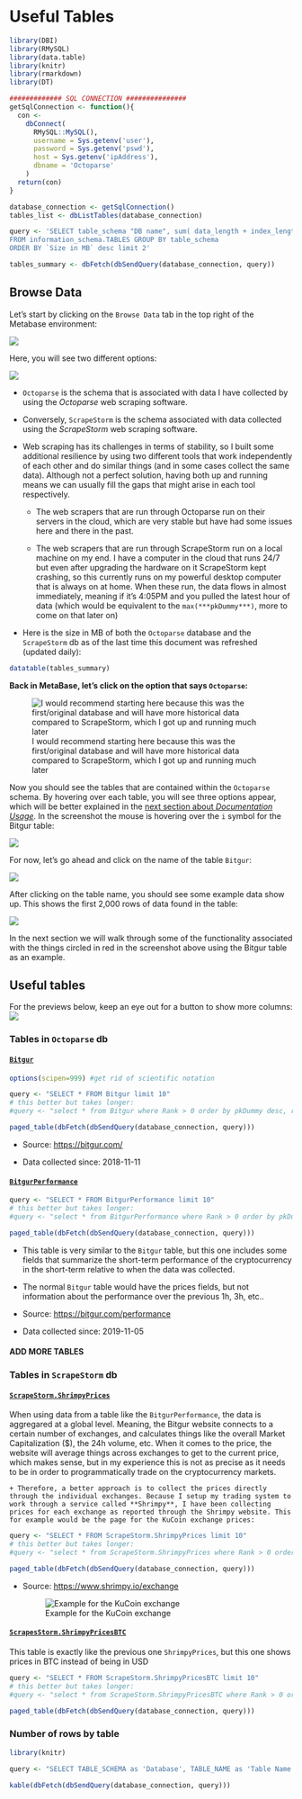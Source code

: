 # Useful Tables

```r
library(DBI)
library(RMySQL)
library(data.table)
library(knitr)
library(rmarkdown)
library(DT)

############# SQL CONNECTION ###############
getSqlConnection <- function(){
  con <-
    dbConnect(
      RMySQL::MySQL(),
      username = Sys.getenv('user'),
      password = Sys.getenv('pswd'),
      host = Sys.getenv('ipAddress'),
      dbname = 'Octoparse'
    )
  return(con)
}

database_connection <- getSqlConnection()
tables_list <- dbListTables(database_connection)

query <- 'SELECT table_schema "DB name", sum( data_length + index_length ) / 1024 / 1024 "Size in MB", curdate() as Today 
FROM information_schema.TABLES GROUP BY table_schema 
ORDER BY `Size in MB` desc limit 2'

tables_summary <- dbFetch(dbSendQuery(database_connection, query))
```

## Browse Data

Let's start by clicking on the `Browse Data` tab in the top right of the Metabase environment:

![](images/MetabaseBrowseData.png)


Here, you will see two different options:

![](images/DBSelection.png)

- `Octoparse` is the schema that is associated with data I have collected by using the *Octoparse* web scraping software.

- Conversely, `ScrapeStorm` is the schema associated with data collected using the *ScrapeStorm* web scraping software.

- Web scraping has its challenges in terms of stability, so I built some additional resilience by using two different tools that work independently of each other and do similar things (and in some cases collect the same data). Although not a perfect solution, having both up and running means we can usually fill the gaps that might arise in each tool respectively.

    + The web scrapers that are run through Octoparse run on their servers in the cloud, which are very stable but have had some issues here and there in the past.
    
    + The web scrapers that are run through ScrapeStorm run on a local machine on my end. I have a computer in the cloud that runs 24/7 but even after upgrading the hardware on it ScrapeStorm kept crashing, so this currently runs on my powerful desktop computer that is always on at home. When these run, the data flows in almost immediately, meaning if it's 4:05PM and you pulled the latest hour of data (which would be equivalent to the `max(***pkDummy***)`, more to come on that later on)

- Here is the size in MB of both the `Octoparse` database and the `ScrapeStorm` db as of the last time this document was refreshed (updated daily):
```r
datatable(tables_summary)
```


**Back in MetaBase, let's click on the option that says `Octoparse`:**

![I would recommend starting here because this was the first/original database and will have more historical data compared to ScrapeStorm, which I got up and running much later](images/OctoparseClick.png)

Now you should see the tables that are contained within the `Octoparse` schema. By hovering over each table, you will see three options appear, which will be better explained in the [next section about *Documentation Usage*](#documentation-usage). In the screenshot the mouse is hovering over the `i` symbol for the Bitgur table:

![](images/OctoparseTableOptionsHover.png)

For now, let's go ahead and click on the name of the table `Bitgur`:

![](images/BitgurTableSelect.png)

After clicking on the table name, you should see some example data show up. This shows the first 2,000 rows of data found in the table:

![](images/BitgurPreview.png)

In the next section we will walk through some of the functionality associated with the things circled in red in the screenshot above using the Bitgur table as an example.


## Useful tables
For the previews below, keep an eye out for a button to show more columns:
![](images/MoreColumns.png)

### Tables in `Octoparse` db

#### [**`Bitgur`**](https://predictcryptodb.com/question/6)
```r
options(scipen=999) #get rid of scientific notation 

query <- "SELECT * FROM Bitgur limit 10"
# this better but takes longer: 
#query <- "select * from Bitgur where Rank > 0 order by pkDummy desc, rank asc limit 10"

paged_table(dbFetch(dbSendQuery(database_connection, query)))
```
- Source: [https://bitgur.com/](https://bitgur.com/)

- Data collected since: 2018-11-11

#### [**`BitgurPerformance`**](https://predictcryptodb.com/question/7)
```r
query <- "SELECT * FROM BitgurPerformance limit 10"
# this better but takes longer: 
#query <- "select * from BitgurPerformance where Rank > 0 order by pkDummy desc, rank asc limit 10"

paged_table(dbFetch(dbSendQuery(database_connection, query)))
```
    
- This table is very similar to the `Bitgur` table, but this one includes some fields that summarize the short-term performance of the cryptocurrency in the short-term relative to when the data was collected. 
       
+ The normal `Bitgur` table would have the prices fields, but not information about the performance over the previous 1h, 3h, etc..
    
+ Source: [https://bitgur.com/performance](https://bitgur.com/performance)
        
+ Data collected since: 2019-11-05

#### ADD MORE TABLES

### Tables in `ScrapeStorm` db
    
#### [**`ScrapeStorm.ShrimpyPrices`**](https://predictcryptodb.com/question/8)

When using data from a table like the `BitgurPerformance`, the data is aggregared at a global level. Meaning, the Bitgur website connects to a certain number of exchanges, and calculates things like the overall Market Capitalization ($), the 24h volume, etc. When it comes to the price, the website will average things across exchanges to get to the current price, which makes sense, but in my experience this is not as precise as it needs to be in order to programmatically trade on the cryptocurrency markets.
    
    + Therefore, a better approach is to collect the prices directly through the individual exchanges. Because I setup my trading system to work through a service called **Shrimpy**, I have been collecting prices for each exchange as reported through the Shrimpy website. This for example would be the page for the KuCoin exchange prices:

```r
query <- "SELECT * FROM ScrapeStorm.ShrimpyPrices limit 10"
# this better but takes longer: 
#query <- "select * from ScrapeStorm.ShrimpyPrices where Rank > 0 order by pkDummy desc, rank asc limit 10"

paged_table(dbFetch(dbSendQuery(database_connection, query)))
```
    
- Source: [https://www.shrimpy.io/exchange](https://www.shrimpy.io/exchange)

    ![Example for the KuCoin exchange](images/ShrimpyKucoin.png)
    
    
#### [**`ScrapesStorm.ShrimpyPricesBTC`**](https://predictcryptodb.com/question/9)

This table is exactly like the previous one `ShrimpyPrices`, but this one shows prices in BTC instead of being in USD

```r
query <- "SELECT * FROM ScrapeStorm.ShrimpyPricesBTC limit 10"
# this better but takes longer: 
#query <- "select * from ScrapeStorm.ShrimpyPricesBTC where Rank > 0 order by pkDummy desc, rank asc limit 10"

paged_table(dbFetch(dbSendQuery(database_connection, query)))
```


### Number of rows by table

```r
library(knitr)

query <- "SELECT TABLE_SCHEMA as 'Database', TABLE_NAME as 'Table Name', TABLE_ROWS as 'Rows' FROM INFORMATION_SCHEMA.TABLES Where (TABLE_SCHEMA = 'Octoparse' or TABLE_SCHEMA = 'ScrapeStorm') and TABLE_ROWS > 1 and UPDATE_TIME > DATE_SUB(NOW(), INTERVAL 5 DAY) Order by UPDATE_TIME desc"

kable(dbFetch(dbSendQuery(database_connection, query)))
```

